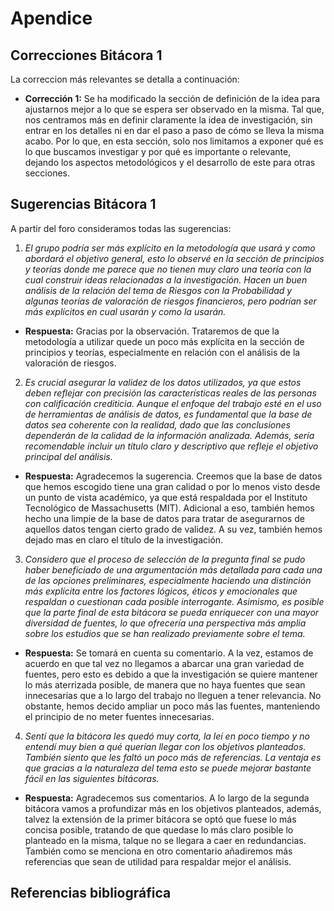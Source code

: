 # Apendice

## Correcciones Bitácora 1

La correccion más relevantes se detalla a continuación:

* **Corrección 1:**
Se ha modificado la sección de definición de la idea para ajustarnos mejor a lo que se espera ser observado en la misma. Tal que, nos centramos más en definir claramente la idea de investigación, sin entrar en los detalles ni en dar el paso a paso de cómo se lleva la misma acabo. Por lo que, en esta sección, solo nos limitamos a exponer qué es lo que buscamos investigar y por qué es importante o relevante, dejando los aspectos metodológicos y el desarrollo de este para otras secciones.


## Sugerencias Bitácora 1

A partir del foro consideramos todas las sugerencias:

1. *El grupo podría ser más explícito en la metodología que usará y como abordará el objetivo general, esto lo observé en la sección de principios y teorías donde me parece que no tienen muy claro una teoría con la cual construir ideas relacionadas a la investigación. Hacen un buen análisis de la relación del tema de Riesgos con la Probabilidad y algunas teorías de valoración de riesgos financieros, pero podrían ser más explícitos en cual usarán y como la usarán.*
 - **Respuesta:** Gracias por la observación. Trataremos de que la metodología a utilizar quede un poco más explícita en la sección de principios y teorías, especialmente en relación con el análisis de la valoración de riesgos.  


2. *Es crucial asegurar la validez de los datos utilizados, ya que estos deben reflejar con precisión las características reales de las personas con calificación crediticia. Aunque el enfoque del trabajo esté en el uso de herramientas de análisis de datos, es fundamental que la base de datos sea coherente con la realidad, dado que las conclusiones dependerán de la calidad de la información analizada. Además, sería recomendable incluir un título claro y descriptivo que refleje el objetivo principal del análisis.*
 - **Respuesta:** Agradecemos la sugerencia. Creemos que la base de datos que hemos escogido tiene una gran calidad o por lo menos visto desde un punto de vista académico, ya que está respaldada por el Instituto Tecnológico de Massachusetts (MIT). Adicional a eso, también hemos hecho una limpie de la base de datos para tratar de asegurarnos de aquellos datos tengan cierto grado de validez.  A su vez, también hemos dejado mas en claro el título de la investigación.


3. *Considero que el proceso de selección de la pregunta final se pudo haber beneficiado de una argumentación más detallada para cada una de las opciones preliminares, especialmente haciendo una distinción más explícita entre los factores lógicos, éticos y emocionales que respaldan o cuestionan cada posible interrogante. Asimismo, es posible que la parte final de esta bitácora se pueda enriquecer con una mayor diversidad de fuentes, lo que ofrecería una perspectiva más amplia sobre los estudios que se han realizado previamente sobre el tema.*  
- **Respuesta:** Se tomará en cuenta su comentario. A la vez, estamos de acuerdo en que tal vez no llegamos a abarcar una gran variedad de fuentes, pero esto es debido a que la investigación se quiere mantener lo más aterrizada posible, de manera que no haya fuentes que sean innecesarias que a lo largo del trabajo no lleguen a tener relevancia. No obstante, hemos decido ampliar un poco más las fuentes, manteniendo el principio de no meter fuentes innecesarias. 




4. *Sentí que la bitácora les quedó muy corta, la leí en poco tiempo y no entendí muy bien a qué querían llegar con los objetivos planteados. También siento que les faltó un poco más de referencias. La ventaja es que gracias a la naturaleza del tema esto se puede mejorar bastante fácil en las siguientes bitácoras.*
- **Respuesta:** Agradecemos sus comentarios. A lo largo de la segunda bitácora vamos a profundizar más en los objetivos planteados, además, talvez la extensión de la primer bitácora se optó que fuese lo más concisa posible, tratando de que quedase lo más claro posible lo planteado en la misma, talque no se llegara a caer en redundancias. También como se menciona en otro comentario añadiremos más referencias que sean de utilidad para respaldar mejor el análisis. 



## Referencias bibliográfica

::: {#refs}
:::
